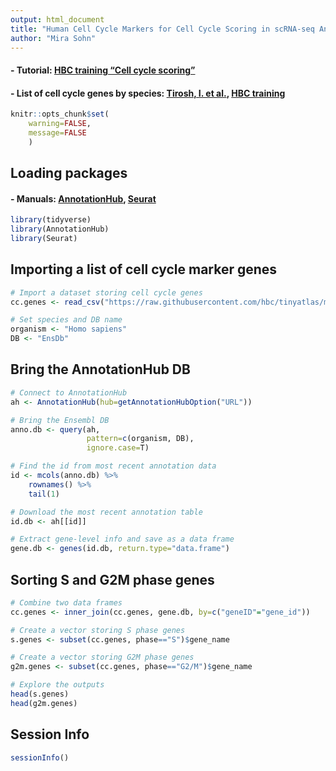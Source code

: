 ```yaml
---
output: html_document
title: "Human Cell Cycle Markers for Cell Cycle Scoring in scRNA-seq Analysis"
author: "Mira Sohn" 
---
```



#### - Tutorial: [HBC training "Cell cycle scoring"](https://github.com/hbctraining/scRNA-seq_online/blob/master/lessons/cell_cycle_scoring.md) 

#### - List of cell cycle genes by species: [Tirosh, I. et al.](https://www.ncbi.nlm.nih.gov/pmc/articles/PMC4944528), [HBC training](https://github.com/hbc/tinyatlas/tree/master/cell_cycle)


```r


knitr::opts_chunk$set(
    warning=FALSE,
    message=FALSE
    )


```

## Loading packages 

#### - Manuals: [AnnotationHub](http://bioconductor.org/packages/release/bioc/vignettes/AnnotationHub/inst/doc/AnnotationHub-HOWTO.html), [Seurat](https://satijalab.org/seurat)

```r

library(tidyverse)
library(AnnotationHub)
library(Seurat)

```


## Importing a list of cell cycle marker genes

```r

# Import a dataset storing cell cycle genes
cc.genes <- read_csv("https://raw.githubusercontent.com/hbc/tinyatlas/master/cell_cycle/Homo_sapiens.csv")

# Set species and DB name
organism <- "Homo sapiens"
DB <- "EnsDb"


```

## Bring the AnnotationHub DB 

```r

# Connect to AnnotationHub
ah <- AnnotationHub(hub=getAnnotationHubOption("URL"))

# Bring the Ensembl DB 
anno.db <- query(ah, 
                 pattern=c(organism, DB), 
                 ignore.case=T)

# Find the id from most recent annotation data
id <- mcols(anno.db) %>% 
    rownames() %>%
    tail(1)

# Download the most recent annotation table 
id.db <- ah[[id]]

# Extract gene-level info and save as a data frame 
gene.db <- genes(id.db, return.type="data.frame")

```

## Sorting S and G2M phase genes

```r

# Combine two data frames
cc.genes <- inner_join(cc.genes, gene.db, by=c("geneID"="gene_id"))

# Create a vector storing S phase genes
s.genes <- subset(cc.genes, phase=="S")$gene_name

# Create a vector storing G2M phase genes
g2m.genes <- subset(cc.genes, phase=="G2/M")$gene_name

# Explore the outputs
head(s.genes)
head(g2m.genes)

```

## Session Info

```r
sessionInfo()
```
